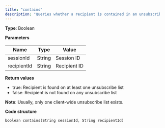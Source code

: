 ```yaml
---
title: "contains"
description: "Queries whether a recipient is contained in an unsubscribe list in Optimizely Campaign."
---
```


**Type**: Boolean

**Parameters**

| Name        | Type   | Value        |
| ----------- | ------ | ------------ |
| sessionId   | String | Session ID   |
| recipientId | String | Recipient ID |

**Return values**

* true: Recipient is found on at least one unsubscribe list
* false: Recipient is not found on any unsubscribe list

**Note**: Usually, only one client-wide unsubscribe list exists.

**Code structure**

`boolean contains(String sessionId, String recipientId)
`